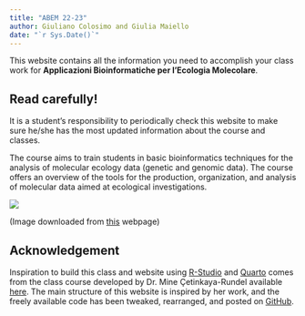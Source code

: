 ```yaml
---
title: "ABEM 22-23"
author: Giuliano Colosimo and Giulia Maiello
date: "`r Sys.Date()`"
---
```


This website contains all the information you need to accomplish your class work for **Applicazioni Bioinformatiche per l'Ecologia Molecolare**.

:::{.callout-important}

## Read carefully!

It is a student's responsibility to periodically check this website to make sure he/she has the most updated information about the course and classes.
:::

The course aims to train students in basic bioinformatics techniques for the analysis of molecular ecology data (genetic and genomic data). The course offers an overview of the tools for the production, organization, and analysis of molecular data aimed at ecological investigations.

![](images/background.jpg){fig-alt="Nucleotidi"}

(Image downloaded from [this](http://rnasefree.blogspot.com/2009/10/quantos-genes-voce-tem.html) webpage)

:::{.callout-note}

## Acknowledgement 

Inspiration to build this class and website using [R-Studio](https://www.rstudio.com) and [Quarto](https://quarto.org/) comes from the class course developed by Dr. Mine Çetinkaya-Rundel available [here](https://sta210-s22.github.io/website/). The main structure of this website is inspired by her work, and the freely available code has been tweaked, rearranged, and posted on [GitHub](https://github.com/GiulianoColosimo/abem_22-23). 
:::
